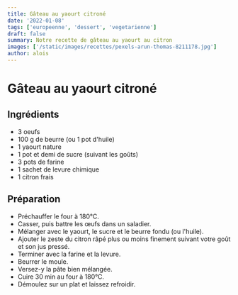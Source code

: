 ```yaml
---
title: Gâteau au yaourt citroné
date: '2022-01-08'
tags: ['europeenne', 'dessert', 'vegetarienne']
draft: false
summary: Notre recette de gâteau au yaourt au citron
images: ['/static/images/recettes/pexels-arun-thomas-8211178.jpg']
author: alois
---
```


# Gâteau au yaourt citroné

<Pexels
  src="/static/images/recettes/pexels-arun-thomas-8211178.jpg"
  srcurl="https://www.pexels.com/photo/bread-food-dawn-coffee-8211178/"
  author="Arun Thomas"
  authorurl="https://www.pexels.com/@arunbabuthomas"
  alt="bread on brown wooden tray"
/>

## Ingrédients

- 3 oeufs
- 100 g de beurre (ou 1 pot d'huile)
- 1 yaourt nature
- 1 pot et demi de sucre (suivant les goûts)
- 3 pots de farine
- 1 sachet de levure chimique
- 1 citron frais

## Préparation

- Préchauffer le four à 180°C.
- Casser, puis battre les œufs dans un saladier.
- Mélanger avec le yaourt, le sucre et le beurre fondu (ou l'huile).
- Ajouter le zeste du citron râpé plus ou moins finement suivant votre goût et son jus pressé.
- Terminer avec la farine et la levure.
- Beurrer le moule.
- Versez-y la pâte bien mélangée.
- Cuire 30 min au four à 180°C.
- Démoulez sur un plat et laissez refroidir.
